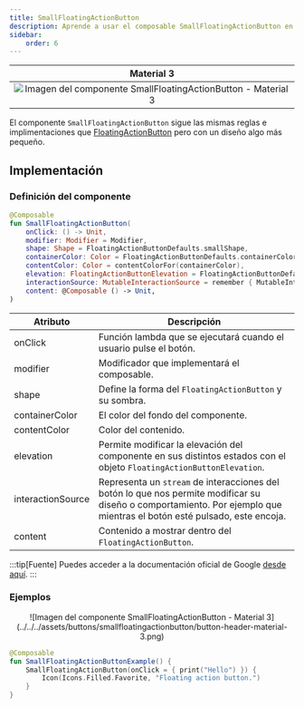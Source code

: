 ```yaml
---
title: SmallFloatingActionButton
description: Aprende a usar el composable SmallFloatingActionButton en Jetpack Compose.
sidebar:
    order: 6
---
```



[comment]: <> (La ruta siempre será assets/nombeComponente/componente-header.webp)

| Material 3| 
| :------: |
| ![Imagen del componente SmallFloatingActionButton - Material 3](../../../assets/buttons/smallfloatingactionbutton/button-header-material-3.png) | 

El componente `SmallFloatingActionButton` sigue las mismas reglas e implimentaciones que [FloatingActionButton](/buttons/floating-action-button/) pero con un diseño algo más pequeño.

## Implementación

### Definición del componente

[comment]: <> (Añade un ``TabItem`` por cada tipo de implementación que tenga)

<Tabs>
<TabItem label="Material 3">

```kotlin frame="terminal"
@Composable
fun SmallFloatingActionButton(
    onClick: () -> Unit,
    modifier: Modifier = Modifier,
    shape: Shape = FloatingActionButtonDefaults.smallShape,
    containerColor: Color = FloatingActionButtonDefaults.containerColor,
    contentColor: Color = contentColorFor(containerColor),
    elevation: FloatingActionButtonElevation = FloatingActionButtonDefaults.elevation(),
    interactionSource: MutableInteractionSource = remember { MutableInteractionSource() },
    content: @Composable () -> Unit,
)
```

Atributo | Descripción
------ | -----------
onClick | Función lambda que se ejecutará cuando el usuario pulse el botón.
modifier | Modificador que implementará el composable.
shape | Define la forma del `FloatingActionButton` y su sombra.
containerColor | El color del fondo del componente.
contentColor | Color del contenido.
elevation | Permite modificar la elevación del componente en sus distintos estados con el objeto `FloatingActionButtonElevation`.
interactionSource | Representa un `stream` de interacciones del botón lo que nos permite modificar su diseño o comportamiento. Por ejemplo que mientras el botón esté pulsado, este encoja.
content | Contenido a mostrar dentro del `FloatingActionButton`.

</TabItem>
</Tabs>

[comment]: <> (No modifiques el tip)

:::tip[Fuente]
Puedes acceder a la documentación oficial de Google
[desde aquí](https://developer.android.com/reference/kotlin/androidx/compose/runtime/package-summary).
:::

### Ejemplos 

<Tabs>
<TabItem label="Material 3">

<center>![Imagen del componente SmallFloatingActionButton - Material 3](../../../assets/buttons/smallfloatingactionbutton/button-header-material-3.png)</center>

```kotlin frame="terminal"
@Composable
fun SmallFloatingActionButtonExample() {
    SmallFloatingActionButton(onClick = { print("Hello") }) {
        Icon(Icons.Filled.Favorite, "Floating action button.")
    }
}
```

</TabItem>
</Tabs>